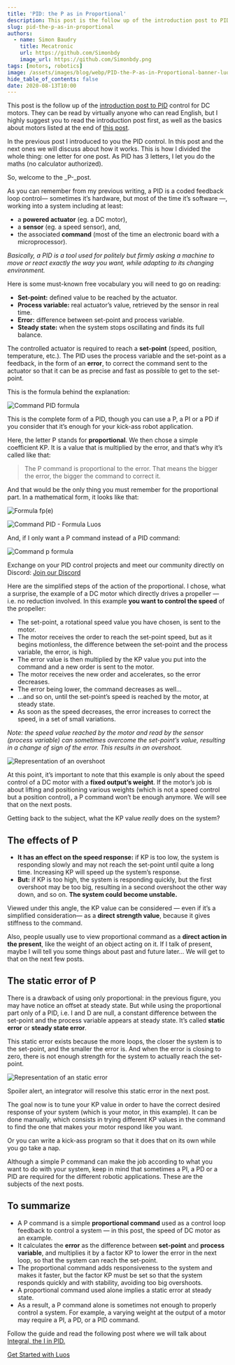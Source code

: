 ```yaml
---
title: 'PID: the P as in Proportional'
description: This post is the follow up of the introduction post to PID control for DC motors. They can be read by virtually anyone who can read English, but I highly suggest you to read the introduction post first, as well as the basics about motors listed at the end of this post.
slug: pid-the-p-as-in-proportional
authors:
  - name: Simon Baudry
    title: Mecatronic
    url: https://github.com/Simonbdy
    image_url: https://github.com/Simonbdy.png
tags: [motors, robotics]
image: /assets/images/blog/webp/PID-the-P-as-in-Proportional-banner-luos.webp
hide_table_of_contents: false
date: 2020-08-13T10:00
---
```


This post is the follow up of the [introduction post to PID](/2020-03-13-control-dc-motor-1.mdx) control for DC motors. They can be read by virtually anyone who can read English, but I highly suggest you to read the introduction post first, as well as the basics about motors listed at the end of [this post](/2020-02-13-dc-motor-jungle.mdx).

<!--truncate-->

In the previous post I introduced to you the PID control. In this post and the next ones we will discuss about how it works. This is how I divided the whole thing: one letter for one post. As PID has 3 letters, I let you do the maths (no calculator authorized).

So, welcome to the \_P-\_post.

As you can remember from my previous writing, a PID is a coded feedback loop control— sometimes it’s hardware, but most of the time it’s software —, working into a system including at least:

- a **powered actuator** (eg. a DC motor),
- a **sensor** (eg. a speed sensor), and,
- the associated **command** (most of the time an electronic board with a microprocessor).

_Basically, a PID is a tool used for politely but firmly asking a machine to move or react exactly the way you want, while adapting to its changing environment._

Here is some must-known free vocabulary you will need to go on reading:

- **Set-point:** defined value to be reached by the actuator.
- **Process variable:** real actuator’s value, retrieved by the sensor in real time.
- **Error:** difference between set-point and process variable.
- **Steady state:** when the system stops oscillating and finds its full balance.

The controlled actuator is required to reach a **set-point** (speed, position, temperature, etc.). The PID uses the process variable and the set-point as a feedback, in the form of an **error**, to correct the command sent to the actuator so that it can be as precise and fast as possible to get to the set-point.

This is the formula behind the explanation:

![Command PID formula](https://uploads-ssl.webflow.com/602cf5c87ad04ea98eaa99da/6030d40f255fb18cb89c594c_1*FlLnS95RglcrhaztKnYnIA.png)

This is the complete form of a PID, though you can use a P, a PI or a PD if you consider that it’s enough for your kick-ass robot application.

Here, the letter P stands for **proportional**. We then chose a simple coefficient KP. It is a value that is multiplied by the error, and that’s why it’s called like that:

> The P command is proportional to the error. That means the bigger the error, the bigger the command to correct it.

And that would be the only thing you must remember for the proportional part. In a mathematical form, it looks like that:

![Formula fp(e)](https://uploads-ssl.webflow.com/602cf5c87ad04ea98eaa99da/6030d497dead62a007d99b39_1*yxn01cjR9wBBM4apaORSxA.png)

![Command PID - Formula Luos](https://uploads-ssl.webflow.com/602cf5c87ad04ea98eaa99da/6030d49731f7c0aca167e977_1*LDjynW9UWPpyEc2s8QvP1w.png)

And, if I only want a P command instead of a PID command:

![Command p formula](https://uploads-ssl.webflow.com/602cf5c87ad04ea98eaa99da/6030d498d5a2147713ebbcb1_1*eJhK8cHfHCTnV3pYxZNixA.png)

Exchange on your PID control projects and meet our community directly on Discord: <a rel="external nofollow" href="https://discord.gg/luos-community-902486791658041364" target="_blank">Join our Discord</a>

Here are the simplified steps of the action of the proportional. I chose, what a surprise, the example of a DC motor which directly drives a propeller — i.e. no reduction involved. In this example **you want to control the speed** of the propeller:

- The set-point, a rotational speed value you have chosen, is sent to the motor.
- The motor receives the order to reach the set-point speed, but as it begins motionless, the difference between the set-point and the process variable, the error, is high.
- The error value is then multiplied by the KP value you put into the command and a new order is sent to the motor.
- The motor receives the new order and accelerates, so the error decreases.
- The error being lower, the command decreases as well…
- …and so on, until the set-point’s speed is reached by the motor, at steady state.
- As soon as the speed decreases, the error increases to correct the speed, in a set of small variations.

_Note: the speed value reached by the motor and read by the sensor (process variable) can sometimes overcome the set-point’s value, resulting in a change of sign of the error. This results in an overshoot._

![Representation of an overshoot](https://uploads-ssl.webflow.com/602cf5c87ad04ea98eaa99da/6030d498a557c346e81c06f2_1*zl9r8fPhFsUZLasQR7ExuA.png)

At this point, it’s important to note that this example is only about the speed control of a DC motor with a **fixed output’s weight**. If the motor’s job is about lifting and positioning various weights (which is not a speed control but a position control), a P command won’t be enough anymore. We will see that on the next posts.

Getting back to the subject, what the KP value _really_ does on the system?

<h2> The effects of P </h2>

- **It has an effect on the speed response:** if KP is too low, the system is responding slowly and may not reach the set-point until quite a long time. Increasing KP will speed up the system’s response.
- **But:** if KP is too high, the system is responding quickly, but the first overshoot may be too big, resulting in a second overshoot the other way down, and so on. **The system could become unstable.**

Viewed under this angle, the KP value can be considered — even if it’s a simplified consideration— as a **direct strength value**, because it gives stiffness to the command.

Also, people usually use to view proportional command as a **direct action in the present**, like the weight of an object acting on it. If I talk of present, maybe I will tell you some things about past and future later… We will get to that on the next few posts.

<h2> The static error of P </h2>

There is a drawback of using only proportional: in the previous figure, you may have notice an offset at steady state. But while using the proportional part only of a PID, i.e. I and D are null, a constant difference between the set-point and the process variable appears at steady state. It’s called **static error** or **steady state error**.

This static error exists because the more loops, the closer the system is to the set-point, and the smaller the error is. And when the error is closing to zero, there is not enough strength for the system to actually reach the set-point.

![Representation of an static error](https://uploads-ssl.webflow.com/602cf5c87ad04ea98eaa99da/6030d498309be9b7056f4e50_1*gInOGAc4jH1_d_IeGraB7g.png)

Spoiler alert, an integrator will resolve this static error in the next post.

The goal now is to tune your KP value in order to have the correct desired response of your system (which is your motor, in this example). It can be done manually, which consists in trying different KP values in the command to find the one that makes your motor respond like you want.

Or you can write a kick-ass program so that it does that on its own while you go take a nap.

Although a simple P command can make the job according to what you want to do with your system, keep in mind that sometimes a PI, a PD or a PID are required for the different robotic applications. These are the subjects of the next posts.

<h2> To summarize </h2>

- A P command is a simple **proportional command** used as a control loop feedback to control a system — in this post, the speed of DC motor as an example.
- It calculates the **error** as the difference between **set-point** and **process variable**, and multiplies it by a factor KP to lower the error in the next loop, so that the system can reach the set-point.
- The proportional command adds responsiveness to the system and makes it faster, but the factor KP must be set so that the system responds quickly and with stability, avoiding too big overshoots.
- A proportional command used alone implies a static error at steady state.
- As a result, a P command alone is sometimes not enough to properly control a system. For example, a varying weight at the output of a motor may require a PI, a PD, or a PID command.

Follow the guide and read the following post where we will talk about [Integral, the I in PID.](/2020-09-13-pid-i-integral.mdx)

[Get Started with Luos](/tutorials/get-started)
